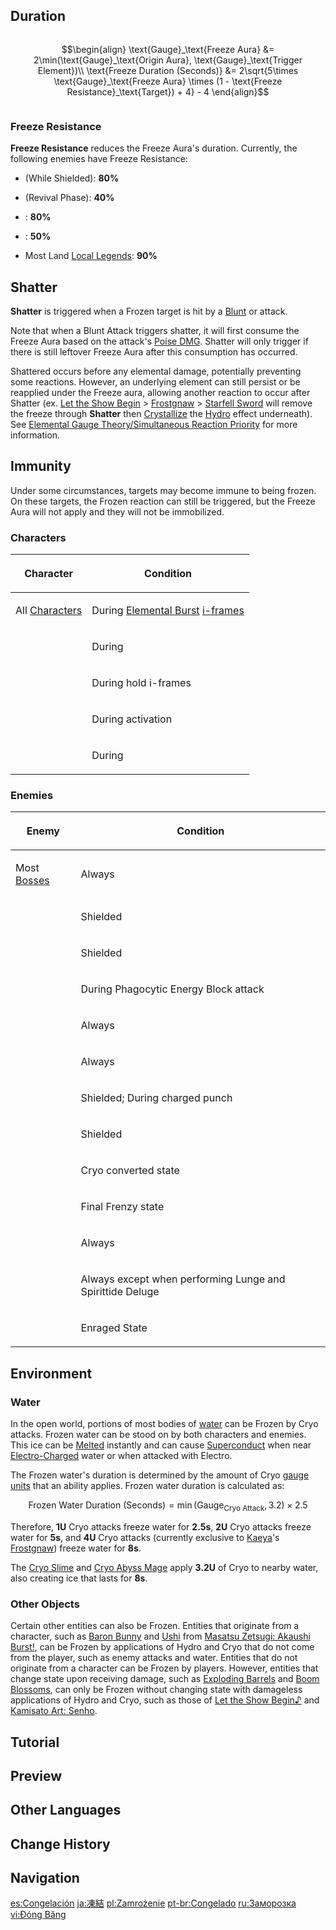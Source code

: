{{For|Elemental Reactions in [[Genius Invokation TCG]]|Genius Invokation TCG/Rules#Elemental Reactions}}
{{See also|Elemental Gauge Theory}}
{{Terminology Infobox
|image        = Reaction Frozen.png
|caption      = Elements that trigger the Frozen reaction (Hydro and Cryo)
|type         = Elemental Reactions
}}
{{Elemental Reaction Intro|element1=Cryo|element2=Hydro}}

==Duration==
{{Main|Elemental Gauge Theory/Advanced Mechanics#Frozen}}
<div style="overflow-x:auto;">
:<math>\begin{align}
\text{Gauge}_\text{Freeze Aura} &= 2\min(\text{Gauge}_\text{Origin Aura}, \text{Gauge}_\text{Trigger Element})\\
\text{Freeze Duration (Seconds)} &= 2\sqrt{5\times \text{Gauge}_\text{Freeze Aura} \times (1 - \text{Freeze Resistance}_\text{Target}) + 4} - 4
\end{align}</math>
</div>

===Freeze Resistance===
'''Freeze Resistance''' reduces the Freeze Aura's duration. Currently, the following enemies have Freeze Resistance:
* {{Enemy|Abyss Herald: Wicked Torrents}} (While Shielded): '''80%'''
* {{Enemy|Hydro Hypostasis|text=Hydro Hypostasis Summon}} (Revival Phase): '''40%'''
* {{Enemy|Canine Bunshin}}: '''80%'''
* {{Enemy|Consecrated Beast}}: '''50%'''
* Most Land [[Local Legend]]s: '''90%'''

==Shatter==
{{Main|Damage#Transformative Reaction Damage}}
{{See Also|Elemental Gauge Theory/Advanced Mechanics#Frozen}}
'''Shatter''' is triggered when a Frozen target is hit by a [[Blunt Attack|Blunt]] or {{Geo}} attack.

Note that when a Blunt Attack triggers shatter, it will first consume the Freeze Aura based on the attack's [[Poise DMG]]. Shatter will only trigger if there is still leftover Freeze Aura after this consumption has occurred.

Shattered occurs before any elemental damage, potentially preventing some reactions. However, an underlying element can still persist or be reapplied under the Freeze aura, allowing another reaction to occur after Shatter (ex. [[Let the Show Begin]] > [[Frostgnaw]] > [[Starfell Sword]] will remove the freeze through '''Shatter''' then [[Crystallize]] the [[Hydro]] effect underneath). See [[Elemental Gauge Theory/Simultaneous Reaction Priority]] for more information.

{{Transformative Reaction Damage|Shatter}}

==Immunity==
Under some circumstances, targets may become immune to being frozen. On these targets, the Frozen reaction can still be triggered, but the Freeze Aura will not apply and they will not be immobilized.

===Characters===
{| class="wikitable"
! Character !! Condition
|-
| All [[Character]]s || During [[Elemental Burst]] [[i-frames]]
|-
| {{Character|Fischl|20|nobr=1}} || During {{Talent|Midnight Phantasmagoria|20|type=1|nobr=1}}
|-
| {{Character|Mona|20|nobr=1}} || During {{Talent|Mirror Reflection of Doom|20|type=1|nobr=1}} hold i-frames
|-
| {{Character|Wanderer|20|nobr=1}} || During {{Talent|Hanega: Song of the Wind|20|type=1|nobr=1}} activation
|-
| {{Character|Chasca|20|nobr=1}} || During {{Talent|Spirit Reins, Shadow Hunt|20|text=Nightsoul's Blessing|nobr=1}}
|}

===Enemies===
{| class="wikitable"
! Enemy !! Condition
|-
| Most [[Boss]]es || Always
|-
| {{Enemy|Flow-Inverted Wayob Manifestation|text="Chimalli's Shade"|20}} || Shielded
|-
| {{Enemy|Abyss Herald: Frost Fall|20}} || Shielded
|-
| {{Enemy|Consecrated Beast|20}} || During Phagocytic Energy Block attack
|-
| {{Enemy|Cryo Abyss Mage|20}} || Always
|-
| {{Enemy|Cryo Slime|20}} || Always
|-
| {{Enemy|Fatui Skirmisher - Anemoboxer Vanguard|20}} || Shielded; During charged punch
|-
| {{Enemy|Fatui Skirmisher - Cryogunner Legionnaire|20}} || Shielded
|-
| {{Enemy|Geovishap|20}} || Cryo converted state
|-
| {{Enemy|Kairagi|20}} || Final Frenzy state
|-
| {{Enemy|Large Cryo Slime|20}} || Always
|-
| {{Enemy|Solitary Suanni|20}} || Always except when performing Lunge and Spirittide Deluge
|-
| {{Enemy|Tainted Hydro Phantasm|20}} || Enraged State
|}

==Environment==
===Water===
In the open world, portions of most bodies of [[water]] can be Frozen by Cryo attacks. Frozen water can be stood on by both characters and enemies. This ice can be [[Melt]]ed instantly and can cause [[Superconduct]] when near [[Electro-Charged]] water or when attacked with Electro.

The Frozen water's duration is determined by the amount of Cryo [[gauge unit]]s that an ability applies. Frozen water duration is calculated as:
:<math>\text{Frozen Water Duration (Seconds)} = \min(\text{Gauge}_\text{Cryo Attack}, 3.2) \times 2.5</math>

Therefore, '''1U''' Cryo attacks freeze water for '''2.5s''', '''2U''' Cryo attacks freeze water for '''5s''', and '''4U''' Cryo attacks (currently exclusive to [[Kaeya]]'s [[Frostgnaw]]) freeze water for '''8s'''.

The [[Cryo Slime]] and [[Cryo Abyss Mage]] apply '''3.2U''' of Cryo to nearby water, also creating ice that lasts for '''8s'''.

===Other Objects===
Certain other entities can also be Frozen. Entities that originate from a character, such as [[Baron Bunny]] and [[Ushi]] from [[Masatsu Zetsugi: Akaushi Burst!]], can be Frozen by applications of Hydro and Cryo that do not come from the player, such as enemy attacks and water. Entities that do not originate from a character can be Frozen by players. However, entities that change state upon receiving damage, such as [[Exploding Barrel]]s and [[Boom Blossom]]s, can only be Frozen without changing state with damageless applications of Hydro and Cryo, such as those of [[Let the Show Begin♪]] and [[Kamisato Art: Senho]].

==Tutorial==
{{See also|Elemental Trial}}
{{Tutorial
|image1 = Tutorial Elemental Trial Frozen 1.png
|text1  = When {{Color|help|Cryo}} meets {{Color|help|Hydro}}, the {{Color|help|Frozen}} reaction is triggered. Frozen beings are rendered immobile.
|image2 = Tutorial Elemental Trial Frozen 2.png
|text2  = Use Hydro attacks in battle to {{Color|help|make opponents Wet}}. Then, switch to a Cryo character and use {{Color|help|Cryo attacks to trigger Frozen}} to control your opponents effectively.
|image3 = Tutorial Elemental Trial Frozen 3.png
}}

==Preview==
{{Preview
|file1=Status Frozen Player
|caption1=A character getting Frozen

|file2=Status Frozen Enemy
|caption2=An enemy getting Frozen

|file3=Status Shattered Enemy
|caption3=An enemy getting Frozen then Shattered
}}

==Other Languages==
{{Other Languages
|1_en      = Frozen
|1_zhs     = 冻结
|1_zhs_rm  = Dòngjié
|1_zht     = 凍結
|1_zht_rm  = Dòngjié
|1_zh_tl   = Freeze
|1_ja      = 凍結
|1_ja_rm   = Touketsu
|1_ja_tl   = Freezing
|1_ko      = 빙결
|1_ko_tl   = Frozen
|1_es      = Congelado
|1_es_tl   = Frozen
|1_fr      = Gel
|1_fr_tl   = Freeze
|1_ru      = Заморозка
|1_ru_tl   = Freezing
|1_th      = แช่แข็ง
|1_th_rm   = Chae Khaeng
|1_th_tl   = Frozen
|1_vi      = Đóng Băng
|1_vi_tl   = Freeze
|1_de      = Gefroren
|1_de_tl   = Frozen
|1_id      = Frozen
|1_pt      = Congelado
|1_pt_tl   = Frozen
|1_tr      = Donma
|1_tr_tl   = Freeze
|1_it      = Congelamento
|1_it_tl   = Freezing

|2_en      = Shatter
|2_zhs     = 碎冰
|2_zhs_rm  = Suìbīng
|2_zht     = 碎冰
|2_zht_rm  = Suìbīng
|2_zh_tl   = 
|2_ja      = 氷砕き
|2_ja_rm   = Koori Kudaki{{Assumed}}
|2_ja_tl   = Ice-Shattering
|2_ko      = 쇄빙
|2_ko_tl   = Ice Break
|2_es      = Rompehielo
|2_es_tl   = Ice Breaker
|2_fr      = Brise-glace
|2_fr_tl   = Ice Break
|2_ru      = Разбит
|2_ru_tl   = Shattered
|2_th      = น้ำแข็งแตก
|2_th_rm   = 
|2_th_tl   = 
|2_vi      = Phá Băng
|2_vi_tl   = 
|2_de      = Eisbrecher
|2_de_tl   = Ice Breaker
|2_id      = Shatter
|2_pt      = Quebrar Gelo
|2_pt_tl   = 
|2_tr      = Tuzla Buz
|2_tr_tl   = Shatter
|2_tr_note = {{tr|tuzla buz etmek}} is a turkish phrase for destroying something beyond repair, like shattering glass.
|2_it      = Rompigelo
|2_it_tl   = Frostbreak
}}

==Change History==
{{Change History|1.0}}

==Navigation==
{{Element Navbox}}

[[es:Congelación]]
[[ja:凍結]]
[[pl:Zamrożenie]]
[[pt-br:Congelado]]
[[ru:Заморозка]]
[[vi:Đóng Băng]]